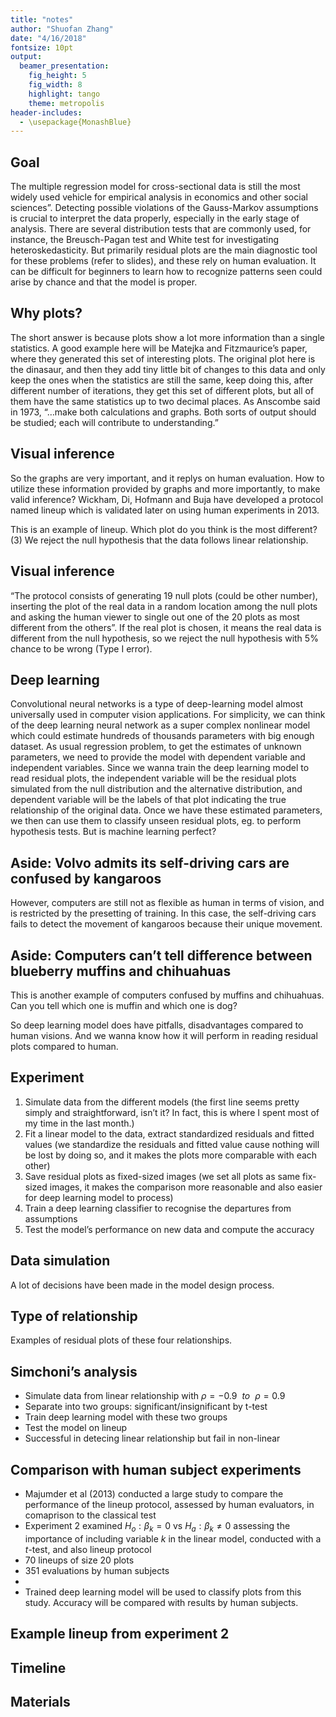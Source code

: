 ```yaml
---
title: "notes"
author: "Shuofan Zhang"
date: "4/16/2018"
fontsize: 10pt
output: 
  beamer_presentation:
    fig_height: 5
    fig_width: 8
    highlight: tango
    theme: metropolis
header-includes:
  - \usepackage{MonashBlue}
---
```


## Goal


The multiple regression model for cross-sectional data is still the most widely used vehicle for empirical analysis in economics and other social sciences". 
Detecting possible violations of the Gauss-Markov assumptions is crucial to interpret the data properly, especially in the early stage of analysis. There are several distribution tests that are commonly used, for instance, the Breusch-Pagan test and White test for investigating heteroskedasticity. 
But primarily residual plots are the main diagnostic tool for these problems (refer to slides), and these rely on human evaluation. It can be difficult for beginners to learn how to recognize patterns seen could arise by chance and that the model is proper.


## Why plots? 

The short answer is because plots show a lot more information than a single statistics. 
A good example here will be Matejka and Fitzmaurice's paper, where they generated this set of interesting plots. The original plot here is the dinasaur, and then they add tiny little bit of changes to this data and only keep the ones when the statistics are still the same, keep doing this, after different number of iterations, they get this set of different plots, but all of them have the same statistics up to two decimal places.
As Anscombe said in 1973,
"...make both calculations and graphs. Both sorts of output should be studied; each will contribute to understanding."


## Visual inference

So the graphs are very important, and it replys on human evaluation. How to utilize these information provided by graphs and more importantly, to make valid inference? Wickham, Di, Hofmann and Buja have developed a protocol named lineup which is validated later on using human experiments in 2013. 

This is an example of lineup. Which plot do you think is the most different? (3) We reject the null hypothesis that the data follows linear relationship.

 
## Visual inference

"The protocol consists of generating 19 null plots (could be other number), inserting the plot of the real data in a random location among the null plots and asking the human viewer to single out one of the 20 plots as most different from the others". If the real plot is chosen, it means the real data is different from the null hypothesis, so we reject the null hypothesis with 5% chance to be wrong (Type I error). 

## Deep learning


Convolutional neural networks is a type of deep-learning model almost universally used in computer vision applications. For simplicity, we can think of the deep learning neural network as a super complex nonlinear model which could estimate hundreds of thousands parameters with big enough dataset. As usual regression problem, to get the estimates of unknown parameters, we need to provide the model with dependent variable and independent variables. Since we wanna train the deep learning model to read residual plots, the independent variable will be the residual plots simulated from the null distribution and the alternative distribution, and dependent variable will be the labels of that plot indicating the true relationship of the original data. Once we have these estimated parameters, we then can use them to classify unseen residual plots, eg. to perform hypothesis tests. But is machine learning perfect?


## Aside: Volvo admits its self-driving cars are confused by kangaroos

However, computers are still not as flexible as human in terms of vision, and is restricted by the presetting of training. In this case, the self-driving cars fails to detect the movement of kangaroos because their unique movement.

## Aside: Computers can't tell difference between blueberry muffins and chihuahuas

This is another example of computers confused by muffins and chihuahuas. Can you tell which one is muffin and which one is dog? 

So deep learning model does have pitfalls, disadvantages compared to human visions. And we wanna know how it will perform in reading residual plots compared to human.

## Experiment

1. Simulate data from the different models
(the first line seems pretty simply and straightforward, isn't it? In fact, this is where I spent most of my time in the last month.)
2. Fit a linear model to the data, extract standardized residuals and fitted values (we standardize the residuals and fitted value cause nothing will be lost by doing so, and it makes the plots more comparable with each other)
3. Save residual plots as fixed-sized images (we set all plots as same fix-sized images, it makes the comparison more reasonable and also easier for deep learning model to process)
4. Train a deep learning classifier to recognise the departures from assumptions 
5. Test the model's performance on new data and compute the accuracy

## Data simulation {#sec:simulation}

A lot of decisions have been made in the model design process.

## Type of relationship

Examples of residual plots of these four relationships.

## Simchoni's analysis

- Simulate data from linear relationship with $\rho=-0.9\ \ to\ \ \rho=0.9$
- Separate into two groups: significant/insignificant by t-test
- Train deep learning model with these two groups
- Test the model on lineup 
- Successful in detecing linear relationship but fail in non-linear

## Comparison with human subject experiments

- Majumder et al (2013) conducted a large study to compare the performance of the lineup protocol, assessed by human evaluators, in comaprison to the classical test
- Experiment 2 examined $H_o: \beta_k=0$ vs $H_a: \beta_k\neq 0$ assessing the importance of including variable $k$ in the linear model, conducted with a $t$-test, and also lineup protocol
- 70 lineups of size 20 plots
- 351 evaluations by human subjects
-
- Trained deep learning model will be used to classify plots from this study. Accuracy will be compared with results by human subjects.


## Example lineup from experiment 2



## Timeline


## Materials

